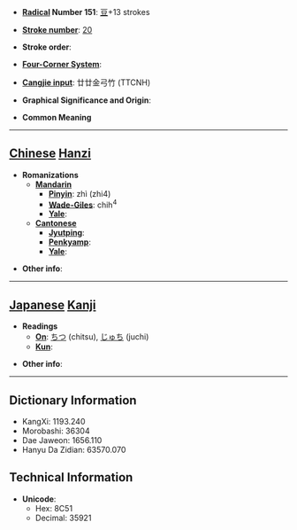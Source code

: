 * '''[[Wiktionary:Chinese radical index| Radical]] Number 151''': [[Wiktionary:Chinese radical index 豆|豆]]+13 strokes

* '''[[Wiktionary:Chinese total strokes index|Stroke number]]''': [[Wiktionary:Chinese total strokes index 20|20]]

* '''Stroke order''': 

* '''[[Wiktionary:Chinese four corner index|Four-Corner System]]''': 

* '''[[Wiktionary:Chinese Cangjie index|Cangjie input]]''': 廿廿金弓竹 (TTCNH)

* '''Graphical Significance and Origin''': 

* '''Common Meaning'''

----

== [[Chinese]] [[Hanzi]] ==

* '''Romanizations'''
** '''[[Mandarin]]'''
*** '''[[Pinyin]]''': zhì (zhi4)
*** '''[[Wade-Giles]]''': chih<sup>4</sup>
*** '''[[Yale]]''': 
** '''[[Cantonese]]'''
*** '''[[Jyutping]]''':
*** '''[[Penkyamp]]''': 
*** '''[[Yale]]''': 

* '''Other info''': 

----

== [[Japanese]] [[Kanji]] ==

* '''Readings'''
** '''[[On]]''': [[ちつ]] (chitsu), [[じゅち]] (juchi)
** '''[[Kun]]''': 

* '''Other info''':  

----

== Dictionary Information ==

* KangXi: 1193.240
* Morobashi: 36304
* Dae Jaweon: 1656.110
* Hanyu Da Zidian: 63570.070

== Technical Information ==

* '''Unicode''':
** Hex: 8C51
** Decimal: 35921